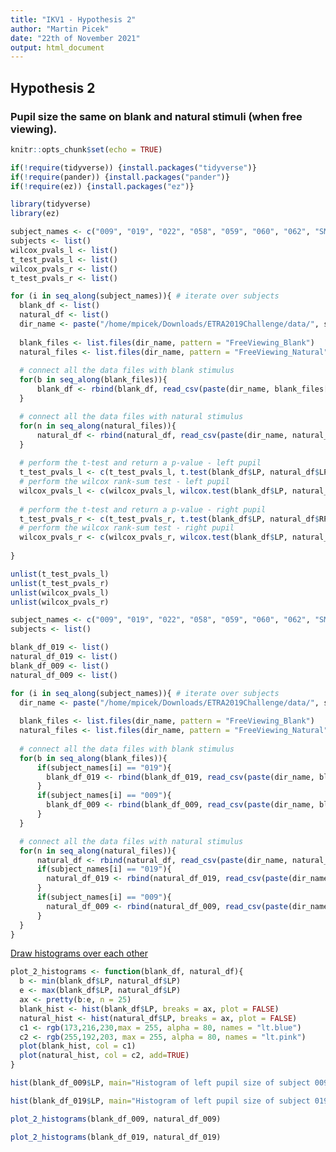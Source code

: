 ```yaml
---
title: "IKV1 - Hypothesis 2"
author: "Martin Picek"
date: "22th of November 2021"
output: html_document
---
```


## Hypothesis 2
### Pupil size the same on blank and natural stimuli (when free viewing).

```r
knitr::opts_chunk$set(echo = TRUE)

if(!require(tidyverse)) {install.packages("tidyverse")}
if(!require(pander)) {install.packages("pander")}
if(!require(ez)) {install.packages("ez")}

library(tidyverse)
library(ez)

```

```r
subject_names <- c("009", "019", "022", "058", "059", "060", "062", "SMC")
subjects <- list()
wilcox_pvals_l <- list()
t_test_pvals_l <- list()
wilcox_pvals_r <- list()
t_test_pvals_r <- list()

for (i in seq_along(subject_names)){ # iterate over subjects
  blank_df <- list()
  natural_df <- list()
  dir_name <- paste("/home/mpicek/Downloads/ETRA2019Challenge/data/", subject_names[i], sep="")
  
  blank_files <- list.files(dir_name, pattern = "FreeViewing_Blank")
  natural_files <- list.files(dir_name, pattern = "FreeViewing_Natural")
  
  # connect all the data files with blank stimulus
  for(b in seq_along(blank_files)){
      blank_df <- rbind(blank_df, read_csv(paste(dir_name, blank_files[b], sep="/")))
  }

  # connect all the data files with natural stimulus
  for(n in seq_along(natural_files)){
      natural_df <- rbind(natural_df, read_csv(paste(dir_name, natural_files[n], sep="/")))
  }
  
  # perform the t-test and return a p-value - left pupil
  t_test_pvals_l <- c(t_test_pvals_l, t.test(blank_df$LP, natural_df$LP)$p.value) 
  # perform the wilcox rank-sum test - left pupil
  wilcox_pvals_l <- c(wilcox_pvals_l, wilcox.test(blank_df$LP, natural_df$LP, paired=FALSE)$p.value)
  
  # perform the t-test and return a p-value - right pupil
  t_test_pvals_r <- c(t_test_pvals_r, t.test(blank_df$LP, natural_df$RP)$p.value) 
  # perform the wilcox rank-sum test - right pupil
  wilcox_pvals_r <- c(wilcox_pvals_r, wilcox.test(blank_df$LP, natural_df$RP, paired=FALSE)$p.value)
  
}

```

```r
unlist(t_test_pvals_l)
unlist(t_test_pvals_r)
unlist(wilcox_pvals_l)
unlist(wilcox_pvals_r)
```

```r
subject_names <- c("009", "019", "022", "058", "059", "060", "062", "SMC")
subjects <- list()

blank_df_019 <- list()
natural_df_019 <- list()
blank_df_009 <- list()
natural_df_009 <- list()

for (i in seq_along(subject_names)){ # iterate over subjects
  dir_name <- paste("/home/mpicek/Downloads/ETRA2019Challenge/data/", subject_names[i], sep="")
  
  blank_files <- list.files(dir_name, pattern = "FreeViewing_Blank")
  natural_files <- list.files(dir_name, pattern = "FreeViewing_Natural")
  
  # connect all the data files with blank stimulus
  for(b in seq_along(blank_files)){
      if(subject_names[i] == "019"){
        blank_df_019 <- rbind(blank_df_019, read_csv(paste(dir_name, blank_files[b], sep="/")))
      }
      if(subject_names[i] == "009"){
        blank_df_009 <- rbind(blank_df_009, read_csv(paste(dir_name, blank_files[b], sep="/")))
      }
  }

  # connect all the data files with natural stimulus
  for(n in seq_along(natural_files)){
      natural_df <- rbind(natural_df, read_csv(paste(dir_name, natural_files[n], sep="/")))
      if(subject_names[i] == "019"){
        natural_df_019 <- rbind(natural_df_019, read_csv(paste(dir_name, natural_files[n], sep="/")))
      }
      if(subject_names[i] == "009"){
        natural_df_009 <- rbind(natural_df_009, read_csv(paste(dir_name, natural_files[n], sep="/")))
      }
  }
}

```

[Draw histograms over each other](https://www.dataanalytics.org.uk/plot-two-overlapping-histograms-on-one-chart-in-r/)

```r
plot_2_histograms <- function(blank_df, natural_df){
  b <- min(blank_df$LP, natural_df$LP)
  e <- max(blank_df$LP, natural_df$LP)
  ax <- pretty(b:e, n = 25)
  blank_hist <- hist(blank_df$LP, breaks = ax, plot = FALSE)
  natural_hist <- hist(natural_df$LP, breaks = ax, plot = FALSE)
  c1 <- rgb(173,216,230,max = 255, alpha = 80, names = "lt.blue")
  c2 <- rgb(255,192,203, max = 255, alpha = 80, names = "lt.pink")
  plot(blank_hist, col = c1)
  plot(natural_hist, col = c2, add=TRUE)
}
```

```r
hist(blank_df_009$LP, main="Histogram of left pupil size of subject 009, blank stimulus is presented", xlab="Left pupil size")
```
```r
hist(blank_df_019$LP, main="Histogram of left pupil size of subject 019, blank stimulus is presented", xlab="Left pupil size")
```

```r
plot_2_histograms(blank_df_009, natural_df_009)
```

```r
plot_2_histograms(blank_df_019, natural_df_019)
```
